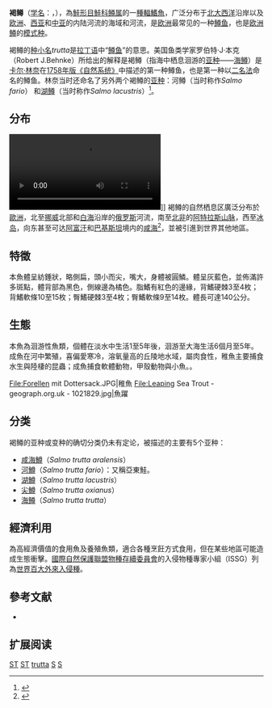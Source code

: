 {{NoteTA|G1=LS}}
{{Speciesbox
| name = 褐鳟
| status = LC
| status_system = iucn3.1
| status_ref = <ref>{{IUCN2012.1|assessors=Freyhof, J. |year=2012 |id=19861 |title=Salmo trutta |downloaded=14 August 2012 }}</ref>
| image = Salmo trutta.jpg
| image_width = 250px
| genus = Salmo
| species = trutta
| authority = [[Linnaeus|Linnaeus]], 1758
| synonyms =
*''Trutta letnica''<br /><small>Karaman, 1924</small>
*''Salmo letnica typicus''<br /><small>Stefanovic, 1948</small>
|subdivision_ranks = [[亚种|亚种]]
|subdivision =
* [[威海鱒|威海鱒]]''S. t. aralensis''
* [[河鱒|河鱒]]''S. t. fario''
* [[湖鱒|湖鱒]]''S. t. lacustris''
* [[大點鱒|大點鱒]]''S. t. macrostigma''
* [[尖鱒|尖鱒]]''S. t. oxianus''
* [[海鳟|海鳟]]''S. t. trutta''
}}

'''褐鳟'''（[[学名|学名]]：''{{lang|la|Salmo trutta}}''，{{lang-en|brown trout|link=yes}}），為[[鮭形目|鮭形目]][[鮭科|鮭科]][[鳟属|鳟属]]的一[[種|種]][[輻鰭魚|輻鰭魚]]，广泛分布于[[北大西洋|北大西洋]]沿岸以及[[欧洲|欧洲]]、[[西亚|西亚]]和[[中亚|中亚]]的内陆河流的海域和河流，是[[欧洲|欧洲]]最常见的一种[[鳟鱼|鳟鱼]]，也是[[欧洲鳟|欧洲鳟]]的[[模式种|模式种]]。

褐鳟的[[种小名|种小名]]''trutta''是[[拉丁语|拉丁语]]中“[[鳟鱼|鳟鱼]]”的意思。美国鱼类学家罗伯特·J·本克（Robert J.Behnke）所给出的解释是褐鳟（指海中栖息洄游的[[亚种|亚种]]——[[海鳟|海鳟]]）是[[卡尔·林奈|卡尔·林奈]]在[[自然系统第十版|1758年版《自然系统》]]中描述的第一种鳟鱼，也是第一种以[[二名法|二名法]]命名的鳟鱼。林奈当时还命名了另外两个褐鳟的[[亚种|亚种]]：河鳟（当时称作''Salmo fario''） 和[[湖鳟|湖鳟]]（当时称作''Salmo lacustris''）<ref>{{cite book |title= About Trout: The Best of Robert J. Behnke from ''Trout Magazine'' |page=45 |chapter=Brown Trout-Winter 1986 |publisher=Globe Pequot |location=Guilford, CT |author-link=Robert J. Behnke|year=2007 |isbn=978-1-59921-203-6 |last=Behnke|first=Robert J.|author2=Williams, Ted}}</ref>。

==分布==
[[File:Jumping_Sea_Trout.webm|alt=A sea trout can be seen leaping approximately two feet up a small waterfall created by a weir.]]]]
褐鳟的自然栖息区廣泛分布於[[歐洲|歐洲]]，北至[[挪威|挪威]]北部和[[白海|白海]]沿岸的[[俄罗斯|俄罗斯]]河流，南至[[北非|北非]]的[[阿特拉斯山脉|阿特拉斯山脉]]，西至[[冰岛|冰岛]]，向东甚至可达[[阿富汗|阿富汗]]和[[巴基斯坦|巴基斯坦]]境内的[[咸海|咸海]]<ref name=BehnkeAbout>{{cite book |title= About Trout: The Best of Robert J. Behnke from ''Trout Magazine'' |pages=45–50 |chapter=Brown Trout-Winter 1986 |publisher=Globe Pequot |location=Guilford, CT |author-link=Robert J. Behnke|year=2007 |isbn=978-1-59921-203-6 |last=Behnke|first=Robert J.|author2=Williams, Ted}}</ref>，並被引進到世界其他地區。

==特徵==
本魚體呈紡錘狀，略側扁，頭小而尖，嘴大，身體被圓鱗。體呈灰藍色，並佈滿許多斑點，體背部為黑色，側線邊為橘色。脂鰭有紅色的邊緣，背鰭硬棘3至4枚；背鰭軟條10至15枚；臀鰭硬棘3至4枚；臀鰭軟條9至14枚。體長可達140公分。

==生態==
本魚為洄游性魚類，個體在淡水中生活1至5年後，洄游至大海生活6個月至5年。成魚在河中繁殖，喜偏愛寒冷，溶氧量高的丘陵地水域，屬肉食性，稚魚主要捕食水生與陸棲的昆蟲；成魚捕食軟體動物，甲殼動物與小魚。。
<gallery>
File:Forellen mit Dottersack.JPG|稚魚
File:Leaping Sea Trout - geograph.org.uk - 1021829.jpg|魚躍
</gallery>

==分类==
褐鳟的亚种或变种的确切分类仍未有定论，被描述的主要有5个亚种：
* [[咸海鱒|咸海鱒]]（''Salmo trutta aralensis''）
* [[河鱒|河鱒]]（''Salmo trutta fario''）：又稱亞東鮭。
* [[湖鱒|湖鱒]]（''Salmo trutta lacustris''）
* [[尖鱒|尖鱒]]（''Salmo trutta oxianus''）
* [[海鳟|海鳟]]（''Salmo trutta trutta''）

==經濟利用==
為高經濟價值的食用魚及養殖魚類，適合各種烹飪方式食用，但在某些地區可能造成生態衝擊。[[國際自然保護聯盟|國際自然保護聯盟]][[物種存續委員會|物種存續委員會]]的入侵物種專家小組（ISSG）列為[[世界百大外來入侵種|世界百大外來入侵種]]。

==參考文献==
*{{FishBase_species|genus=Salmo|species=trutta trutta|year=2011|month=12}}

== 扩展阅读 ==
{{refbegin}}
{{wikispecies-inline|Salmo trutta|鱒}}
{{refend}}
{{Taxonbar|from=Q2857311}}

[[Category:IUCN红色名录无危物种|ST]]
[[Category:食用魚|ST]]
[[Category:鱒屬|trutta]]
[[Category:入侵魚種|S]]
[[Category:1758年描述的魚類|S]]